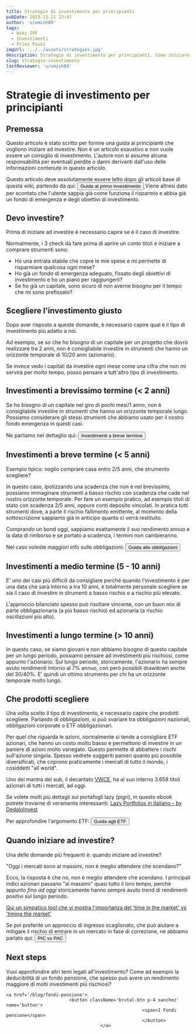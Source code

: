```yaml
---
title: Strategie di investimento per principianti
pubDate: 2023-11-21 23:47
author: 'u/emish89'
tags:
  - Wiki IPF
  - Investimenti
  - Primi Passi
imgUrl: '../../assets/strategies.jpg'
description: Strategie di investimento per principianti. Come iniziare a investire partendo dagli obiettivi e dalla propensione al rischio.
slug: strategie-investimento
lastReviewer: 'u/emish89'
---
```


# Strategie di investimento per principianti

## Premessa

Questo articolo è stato scritto per fornire una guida ai principianti che vogliono iniziare ad investire. 
Non è un articolo esaustivo e non vuole essere un consiglio di investimento. 
L'autore non si assume alcuna responsabilità per eventuali perdite o danni derivanti dall'uso delle informazioni contenute in questo articolo.

Questo articolo deve assolutamente essere letto dopo gli articoli base di questa wiki, partendo da qui:
    <a href='/blog/guida-primo-investimento'>
                            <button className='brutal-btn p-4 sanchez' name='button'>
                                                        <span>Guida al primo investimento</span>
                                                        </button>
                                        </a>
Viene altresì dato per scontato che l'utente sappia già come funziona il risparmio e abbia già un fondo di emergenza e degli obiettivi di investimento.

## Devo investire?

Prima di iniziare ad investire è necessario capire se è il caso di investire. 

Normalmente, i 3 check da fare prima di aprire un conto titoli e iniziare a comprare strumenti sono:

- Ho una entrata stabile che copre le mie spese e mi permette di risparmiare qualcosa ogni mese?
- Ho già un fondo di emergenza adeguato, fissato degli obiettivi di investimento e ho un piano per raggiungerli?
- Se ho già un capitale, sono sicuro di non averne bisogno per il tempo che mi sono prefissato? 

## Scegliere l'investimento giusto

Dopo aver risposto a queste domande, è necessario capire qual è il tipo di investimento più adatto a noi.

Ad esempio, se so che ho bisogno di un capitale per un progetto che dovrò realizzare tra 2 anni, non è consigliabile investire in strumenti che hanno un orizzonte temporale di 10/20 anni (azionario).

Se invece vedo i capitali da investire ogni mese come una cifra che non mi servirà per molto tempo, posso pensare a tutt'altro tipo di investimento.

## Investimenti a brevissimo termine (< 2 anni)

Se ho bisogno di un capitale nel giro di pochi mesi/1 anno, non è consigliabile investire in strumenti che hanno un orizzonte temporale lungo.
Possiamo considerare gli stessi strumenti che abbiamo usato per il nostro fondo emergenza in questi casi.

Ne parliamo nel dettaglio qui:
    <a href='/blog/investimenti-liquidi'>
                            <button className='brutal-btn p-4 sanchez' name='button'>
                                                        <span>Investimenti a breve termine</span>
                                                        </button>
                                        </a>

## Investimenti a breve termine (< 5 anni)

Esempio tipico: voglio comprare casa entro 2/5 anni, che strumento scegliere?

In questo caso, ipotizzando una scadenza che non è nel brevissimo, possiamo immaginare strumenti a basso rischio con scadenza che cade nel nostro orizzonte temporale.
Per fare un esempio pratico, ad esempio titoli di stato con scadenza 2/5 anni, oppure conti deposito vincolati. 
In pratica tutti strumenti dove, a parte il rischio fallimento emittente, al momento della sottoscrizione sappiamo già in anticipo quanto ci verrà restituito.

Comprando un bond oggi, sappiamo esattamente il suo rendimento annuo e la data di rimborso e se portato a scadenza, i termini non cambieranno.

Nel caso voleste maggiori info sulle obbligazioni:
 <a href='/blog/obbligazioni'>
                         <button className='brutal-btn p-4 sanchez' name='button'>
                                                        <span>Guida alle obbligazioni</span>
                                                        </button>
                                        </a>

## Investimenti a medio termine (5 - 10 anni)

E' uno dei casi più difficili da consigliare perché quando l'investimento è per una data che sarà intorno a tra 10 anni, 
è totalmente personale scegliere se sia il caso di investire in strumenti a basso rischio o a rischio più elevato.

L'approccio bilanciato spesso può risultare vincente, con un buon mix di parte obbligazionaria (a più basso rischio) ed azionaria (a rischio oscillazioni più alto).

## Investimenti a lungo termine (> 10 anni)

In questo caso, se siamo giovani e non abbiamo bisogno di questo capitale per un lungo periodo, possiamo pensare ad investimenti più rischiosi, come appunto l'azionario.
Sul lungo periodo, storicamente, l'azionario ha sempre avuto rendimenti intorno al 7% annuo, con però possibili drawdown anche del 30/40%. 
E' quindi un ottimo strumento per chi ha un orizzonte temporale molto lungo.

## Che prodotti scegliere

Una volta scelto il tipo di investimento, è necessario capire che prodotti scegliere. 
Parlando di obbligazioni, si può svariare tra obbligazioni nazionali, obbligazioni corporate o ETF obbligazionari.

Per quel che riguarda le azioni, normalmente si tende a consigliare ETF azionari, 
che hanno un costo molto basso e permettono di investire in un paniere di azioni molto variegato.
Questo permette di abbattere i rischi sull'azione singola.
Spesso vedrete suggeriti panieri quanto più possibile diversificati, che coprono praticamente i mercati di tutto il mondo, i cosiddetti "all world".

Uno dei mantra del sub, il decantato [VWCE](https://www.justetf.com/it/etf-profile.html?isin=IE00BK5BQT80), 
ha al suo interno 3.658 titoli azionari di tutti i mercati, ad oggi.

Se volete _molti_ più dettagli sui portafogli lazy (pigri), in questo ebook potrete trovarne di veramente interessanti: 
[Lazy Portfolios in italiano - by DedaloInvest](https://www.dedaloinvest.com/education/didattica-investimenti/lazy-portfolios)

Per approfondire l'argomento ETF:
    <a href='/blog/etf'>
                            <button className='brutal-btn p-4 sanchez' name='button'>
                                                        <span>Guida agli ETF</span>
                                                        </button>
                                        </a>

## Quando iniziare ad investire?

Una delle domande più frequenti è: quando iniziare ad investire? 

"Oggi i mercati sono ai massimi, non è meglio attendere che scendano?"

Ecco, la risposta è che no, non è meglio attendere che scendano. I principali indici azionari passano "ai massimi" quasi tutto il loro tempo, 
perché appunto _fino ad oggi_ storicamente hanno sempre avuto trend di rendimenti positivi sul lungo periodo.

[Qui un simpatico tool che vi mostra l'importanza del 'time in the market' vs 'timing the market'](https://www.personalfinanceclub.com/time-the-market-game/)

Se poi preferite un approccio di ingresso scaglionato, che può aiutare a mitigare il rischio di entrare in un mercato in fase di correzione, ne abbiamo parlato qui:
        <a href='/blog/pic-vs-pac'>
                                <button className='brutal-btn p-4 sanchez' name='button'>
                                                        <span>PIC vs PAC</span>
                                                        </button>
                                        </a>

## Next steps

Vuoi approfondire altri temi legati all'investimento? Come ad esempio la deducibilità di un fondo pensione, 
che spesso può avere un rendimento maggiore di molti investimenti più rischiosi?

    <a href='/blog/fondi-pensione'>
                            <button className='brutal-btn p-4 sanchez' name='button'>
                                                        <span>I Fondi pensione</span>
                                                        </button>
                                        </a>
